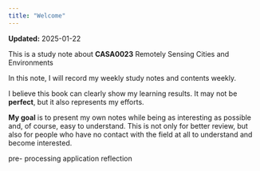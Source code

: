 ```yaml
---
title: "Welcome"
---
```


::: metadata
**Updated:** 2025-01-22
:::

This is a study note about **CASA0023** Remotely Sensing Cities and Environments

In this note, I will record my weekly study notes and contents weekly.

I believe this [book]{.text-green} can clearly show my learning results. It may not be **perfect**, but it also represents my efforts.

**My goal** is to present my own notes while being as interesting as possible and, of course, easy to understand. This is not only for better [review]{.text-red}, but also for people who have no contact with the field at all to understand and become interested.

pre- processing application reflection
